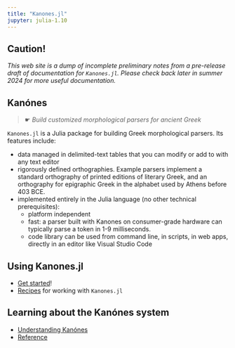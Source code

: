 ```yaml
---
title: "Kanones.jl"
jupyter: julia-1.10
---
```



::: {.callout-caution} 
## Caution!


*This web site is a dump of incomplete preliminary notes from a pre-release draft of documentation for `Kanones.jl`. Please check back later in summer 2024 for more useful documentation.*

:::


## Kanónes

> ☛ *Build customized morphological parsers for ancient Greek*


`Kanones.jl` is a Julia package for building Greek morphological parsers. Its features include:

- data managed in delimited-text tables that you can modify or add to with any text editor
- rigorously defined orthographies.  Example parsers implement a standard orthography of printed editions of literary Greek, and an orthography for epigraphic Greek in the alphabet used by Athens before 403 BCE.
- implemented entirely in the Julia language (no other technical prerequisites): 
    - platform independent
    - fast:  a parser built with Kanones on consumer-grade hardware can typically parse a token in 1-9 milliseconds.
    - code library can be used from command line, in scripts, in web apps, directly in an editor like Visual Studio Code


## Using Kanones.jl


- [Get started](tutorials/index.qmd)!
- [Recipes](guides/index.qmd) for working with `Kanones.jl`


## Learning about the Kanónes system

- [Understanding Kanónes](concepts/index.qmd)
- [Reference](reference/index.qmd)